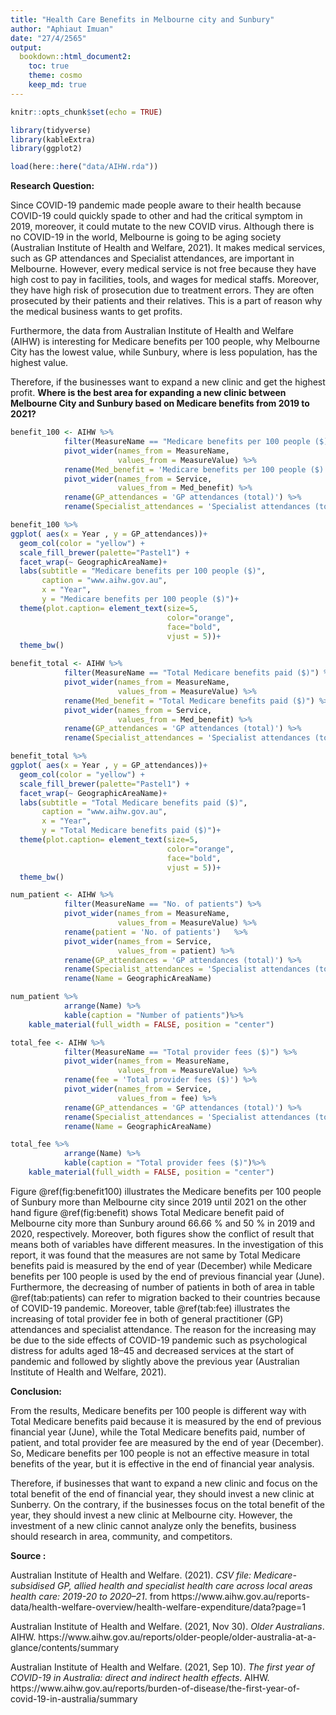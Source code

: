 ```yaml
---
title: "Health Care Benefits in Melbourne city and Sunbury"
author: "Aphiaut Imuan"
date: "27/4/2565"
output: 
  bookdown::html_document2:
    toc: true
    theme: cosmo
    keep_md: true
---
```


```r
knitr::opts_chunk$set(echo = TRUE)
```

```r
library(tidyverse)
library(kableExtra)
library(ggplot2)

load(here::here("data/AIHW.rda"))
```

**Research Question:**

Since COVID-19 pandemic made people aware to their health because COVID-19 could quickly spade to other and had the critical symptom in 2019, moreover, it could mutate to the new COVID virus. Although there is no COVID-19 in the world, Melbourne is going to be aging society (Australian Institute of Health and Welfare, 2021). It makes medical services, such as GP attendances and Specialist attendances, are important in Melbourne. However, every medical service is not free because they have high cost to pay in facilities, tools, and wages for medical staffs. Moreover, they have high risk of prosecution due to treatment errors. They are often prosecuted by their patients and their relatives. This is a part of reason why the medical business wants to get profits. 

Furthermore, the data from Australian Institute of Health and Welfare (AIHW) is interesting for Medicare benefits per 100 people, why Melbourne City has the lowest value, while Sunbury, where is less population, has the highest value.

Therefore, if the businesses want to expand a new clinic and get the highest profit.  **Where is the best area for expanding a new clinic between Melbourne City and Sunbury based on Medicare benefits from 2019 to 2021?**


```r
benefit_100 <- AIHW %>%
            filter(MeasureName == "Medicare benefits per 100 people ($)") %>%
            pivot_wider(names_from = MeasureName,
                        values_from = MeasureValue) %>%
            rename(Med_benefit = 'Medicare benefits per 100 people ($)') %>%
            pivot_wider(names_from = Service,
                        values_from = Med_benefit) %>%
            rename(GP_attendances = 'GP attendances (total)') %>%
            rename(Specialist_attendances = 'Specialist attendances (total)') 
```


```r
benefit_100 %>% 
ggplot( aes(x = Year , y = GP_attendances))+
  geom_col(color = "yellow") +
  scale_fill_brewer(palette="Pastel1") + 
  facet_wrap(~ GeographicAreaName)+
  labs(subtitle = "Medicare benefits per 100 people ($)",
       caption = "www.aihw.gov.au",
       x = "Year",
       y = "Medicare benefits per 100 people ($)")+
  theme(plot.caption= element_text(size=5,
                                   color="orange",
                                   face="bold",
                                   vjust = 5))+ 
  theme_bw()
```

```r
benefit_total <- AIHW %>%
            filter(MeasureName == "Total Medicare benefits paid ($)") %>%
            pivot_wider(names_from = MeasureName,
                        values_from = MeasureValue) %>%
            rename(Med_benefit = "Total Medicare benefits paid ($)") %>%
            pivot_wider(names_from = Service,
                        values_from = Med_benefit) %>%
            rename(GP_attendances = 'GP attendances (total)') %>%
            rename(Specialist_attendances = 'Specialist attendances (total)') 
```

```r
benefit_total %>% 
ggplot( aes(x = Year , y = GP_attendances))+
  geom_col(color = "yellow") +
  scale_fill_brewer(palette="Pastel1") + 
  facet_wrap(~ GeographicAreaName)+
  labs(subtitle = "Total Medicare benefits paid ($)",
       caption = "www.aihw.gov.au",
       x = "Year",
       y = "Total Medicare benefits paid ($)")+
  theme(plot.caption= element_text(size=5,
                                   color="orange",
                                   face="bold",
                                   vjust = 5))+ 
  theme_bw()
```

```r
num_patient <- AIHW %>%
            filter(MeasureName == "No. of patients") %>%
            pivot_wider(names_from = MeasureName,
                        values_from = MeasureValue) %>%
            rename(patient = 'No. of patients')   %>%
            pivot_wider(names_from = Service,
                        values_from = patient) %>%
            rename(GP_attendances = 'GP attendances (total)') %>%
            rename(Specialist_attendances = 'Specialist attendances (total)') %>%
            rename(Name = GeographicAreaName)

num_patient %>%
            arrange(Name) %>%
            kable(caption = "Number of patients")%>%
    kable_material(full_width = FALSE, position = "center")
```


```r
total_fee <- AIHW %>%
            filter(MeasureName == "Total provider fees ($)") %>%
            pivot_wider(names_from = MeasureName,
                        values_from = MeasureValue) %>%
            rename(fee = 'Total provider fees ($)') %>%
            pivot_wider(names_from = Service,
                        values_from = fee) %>%
            rename(GP_attendances = 'GP attendances (total)') %>%
            rename(Specialist_attendances = 'Specialist attendances (total)') %>%
            rename(Name = GeographicAreaName)

total_fee %>%
            arrange(Name) %>%
            kable(caption = "Total provider fees ($)")%>%
    kable_material(full_width = FALSE, position = "center")
```


Figure \@ref(fig:benefit100) illustrates the Medicare benefits per 100 people of Sunbury more than Melbourne city since 2019 until 2021 on the other hand figure \@ref(fig:benefit) shows Total Medicare benefit paid of Melbourne city more than Sunbury around 66.66 % and 50 % in 2019 and 2020, respectively. Moreover, both figures show the conflict of result that means both of variables have different measures. In the investigation of this report, it was found that the measures are not same by Total Medicare benefits paid is measured by the end of year (December) while Medicare benefits per 100 people is used by the end of previous financial year (June). Furthermore, the decreasing of number of patients in both of area in table \@ref(tab:patients) can refer to migration backed to their countries because of COVID-19 pandemic. Moreover, table \@ref(tab:fee) illustrates the increasing of total provider fee in both of general practitioner (GP) attendances and specialist attendance. The reason for the increasing may be due to the side effects of COVID-19 pandemic such as psychological distress for adults aged 18–45 and decreased services at the start of pandemic and followed by slightly above the previous year (Australian Institute of Health and Welfare, 2021).


**Conclusion:**

From the results, Medicare benefits per 100 people is different way with Total Medicare benefits paid because it is measured by the end of previous financial year (June), while the Total Medicare benefits paid, number of patient, and total provider fee are measured by the end of year (December). So, Medicare benefits per 100 people is not an effective measure in total benefits of the year, but it is effective in the end of financial year analysis.

Therefore, if businesses that want to expand a new clinic and focus on the total benefit of the end of financial year, they should invest a new clinic at Sunberry. On the contrary, if the businesses focus on the total benefit of the year, they should invest a new clinic at Melbourne city. However, the investment of a new clinic cannot analyze only the benefits, business should research in area, community, and competitors.
 

**Source :**

Australian Institute of Health and Welfare. (2021). *CSV file: Medicare-subsidised GP, allied health and specialist health care across local areas health care: 2019-20 to 2020–21*. from
https://www.aihw.gov.au/reports-data/health-welfare-overview/health-welfare-expenditure/data?page=1

Australian Institute of Health and Welfare. (2021, Nov 30). *Older Australians*. AIHW.
https://www.aihw.gov.au/reports/older-people/older-australia-at-a-glance/contents/summary

Australian Institute of Health and Welfare. (2021, Sep 10). *The first year of COVID-19 in Australia: direct and indirect health effects*. AIHW.
https://www.aihw.gov.au/reports/burden-of-disease/the-first-year-of-covid-19-in-australia/summary
